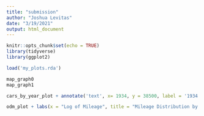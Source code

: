 ```yaml
---
title: "submission"
author: "Joshua Levitas"
date: "3/19/2021"
output: html_document
---
```


```r
knitr::opts_chunk$set(echo = TRUE)
library(tidyverse)
library(ggplot2)

load('my_plots.rda')

```

```r
map_graph0
map_graph1
```
```r
cars_by_year_plot + annotate('text', x= 1934, y = 38500, label = '1934')
```
```r
odm_plot + labs(x = "Log of Mileage", title = "Mileage Distribution by Condition of Listing")
```

